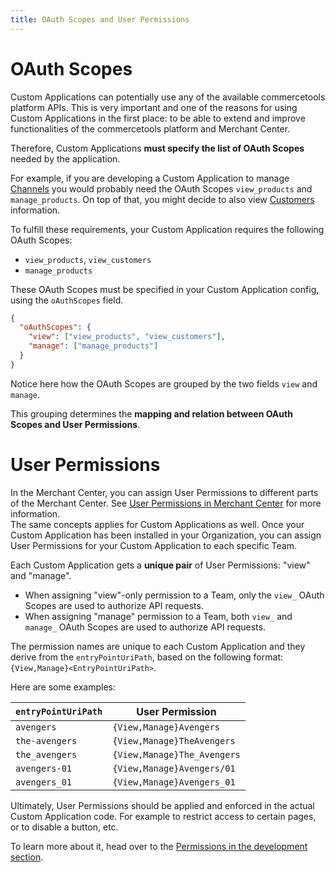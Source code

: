 ```yaml
---
title: OAuth Scopes and User Permissions
---
```


# OAuth Scopes

Custom Applications can potentially use any of the available commercetools platform APIs. This is very important and one of the reasons for using Custom Applications in the first place: to be able to extend and improve functionalities of the commercetools platform and Merchant Center.

Therefore, Custom Applications **must specify the list of OAuth Scopes** needed by the application.

For example, if you are developing a Custom Application to manage [Channels](https://docs.commercetools.com/api/projects/channels) you would probably need the OAuth Scopes `view_products` and `manage_products`. On top of that, you might decide to also view [Customers](https://docs.commercetools.com/api/projects/customers) information.

To fulfill these requirements, your Custom Application requires the following OAuth Scopes:

* `view_products`, `view_customers`
* `manage_products`

These OAuth Scopes must be specified in your Custom Application config, using the `oAuthScopes` field.

```json title="custom-application-config.json"
{
  "oAuthScopes": {
    "view": ["view_products", "view_customers"],
    "manage": ["manage_products"]
  }
}
```

Notice here how the OAuth Scopes are grouped by the two fields `view` and `manage`.

This grouping determines the **mapping and relation between OAuth Scopes and User Permissions**.

# User Permissions

In the Merchant Center, you can assign User Permissions to different parts of the Merchant Center. See [User Permissions in Merchant Center](https://docs.commercetools.com/merchant-center/user-permissions) for more information.<br />
The same concepts applies for Custom Applications as well. Once your Custom Application has been installed in your Organization, you can assign User Permissions for your Custom Application to each specific Team.

Each Custom Application gets a **unique pair** of User Permissions: "view" and "manage".

* When assigning "view"-only permission to a Team, only the `view_` OAuth Scopes are used to authorize API requests.
* When assigning "manage" permission to a Team, both `view_` and `manage_` OAuth Scopes are used to authorize API requests.

<Info>

The permission names are unique to each Custom Application and they derive from the `entryPointUriPath`, based on the following format: `{View,Manage}<EntryPointUriPath>`.

Here are some examples:

| `entryPointUriPath` | User Permission |
| --- | --- |
| `avengers` | `{View,Manage}Avengers` |
| `the-avengers` | `{View,Manage}TheAvengers` |
| `the_avengers` | `{View,Manage}The_Avengers` |
| `avengers-01` | `{View,Manage}Avengers/01` |
| `avengers_01` | `{View,Manage}Avengers_01` |

</Info>

Ultimately, User Permissions should be applied and enforced in the actual Custom Application code. For example to restrict access to certain pages, or to disable a button, etc.

To learn more about it, head over to the [Permissions in the development section](/development/permissions).